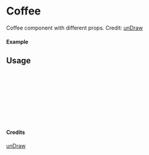 
<Meta of={Coffee} title="unDraw/Coffee" />

# Coffee

Coffee component with different props.
Credit: [unDraw](https://undraw.co/illustrations)

#### Example

<Canvas of={Coffee.Primary} />

## Usage

```ts
import { Coffee } from "yadl-ui";

const Example = () => {
  return (
      <Coffee />
  );
};

export default Example;
```

#### Credits
[unDraw](https://undraw.co/illustrations)
